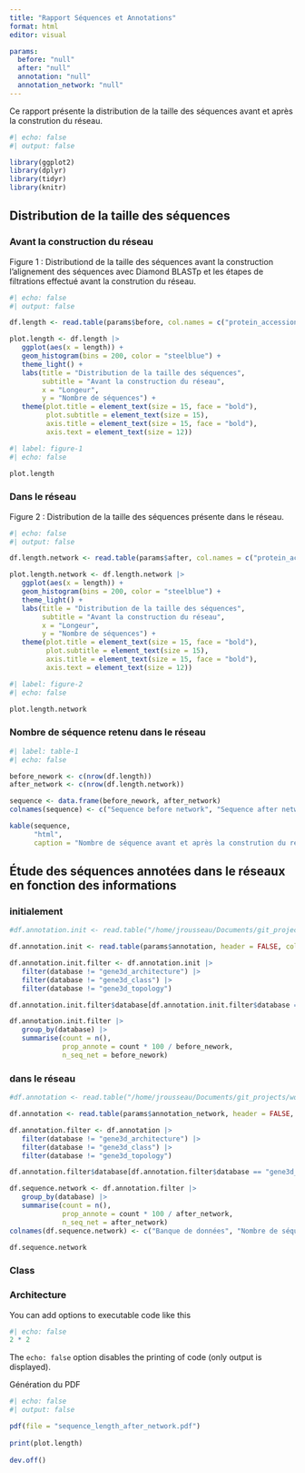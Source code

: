 ```yaml
---
title: "Rapport Séquences et Annotations"
format: html
editor: visual

params:
  before: "null"
  after: "null"
  annotation: "null"
  annotation_network: "null"
---
```


Ce rapport présente la distribution de la taille des séquences avant et après la constrution du réseau.

```r
#| echo: false
#| output: false

library(ggplot2)
library(dplyr)
library(tidyr)
library(knitr)

```

## Distribution de la taille des séquences

### Avant la construction du réseau

Figure 1 : Distributiond de la taille des séquences avant la construction l'alignement des séquences avec Diamond BLASTp et les étapes de filtrations effectué avant la constrution du réseau.

```r
#| echo: false
#| output: false

df.length <- read.table(params$before, col.names = c("protein_accession", "length"), header = FALSE, sep = "\t")

plot.length <- df.length |> 
   ggplot(aes(x = length)) +
   geom_histogram(bins = 200, color = "steelblue") +
   theme_light() +
   labs(title = "Distribution de la taille des séquences",
        subtitle = "Avant la construction du réseau",
        x = "Longeur",
        y = "Nombre de séquences") +
   theme(plot.title = element_text(size = 15, face = "bold"),
         plot.subtitle = element_text(size = 15),
         axis.title = element_text(size = 15, face = "bold"),
         axis.text = element_text(size = 12))
```

```r
#| label: figure-1
#| echo: false

plot.length
```

### Dans le réseau

Figure 2 : Distribution de la taille des séquences présente dans le réseau.

```r
#| echo: false
#| output: false

df.length.network <- read.table(params$after, col.names = c("protein_accession", "length"), header = FALSE, sep = "\t")

plot.length.network <- df.length.network |> 
   ggplot(aes(x = length)) +
   geom_histogram(bins = 200, color = "steelblue") +
   theme_light() +
   labs(title = "Distribution de la taille des séquences",
        subtitle = "Avant la construction du réseau",
        x = "Longeur",
        y = "Nombre de séquences") +
   theme(plot.title = element_text(size = 15, face = "bold"),
         plot.subtitle = element_text(size = 15),
         axis.title = element_text(size = 15, face = "bold"),
         axis.text = element_text(size = 12))
```

```r
#| label: figure-2
#| echo: false

plot.length.network
```

### Nombre de séquence retenu dans le réseau

```r
#| label: table-1
#| echo: false

before_nework <- c(nrow(df.length))
after_network <- c(nrow(df.length.network))

sequence <- data.frame(before_nework, after_network)
colnames(sequence) <- c("Sequence before network", "Sequence after network")

kable(sequence,
      "html",
      caption = "Nombre de séquence avant et après la constrution du réseau")
```

## Étude des séquences annotées dans le réseaux en fonction des informations

### initialement

```r
#df.annotation.init <- read.table("/home/jrousseau/Documents/git_projects/workflow-laggoon-mcl/lagoon-mcl-recup/workdir/lagoon-mcl/4a/2f63945a84687f103bc00657d433ce/annotation", header = FALSE, col.names = c("protein_accession", "database"), sep = "\t")

df.annotation.init <- read.table(params$annotation, header = FALSE, col.names = c("protein_accession", "database"), sep = "\t")

df.annotation.init.filter <- df.annotation.init |> 
   filter(database != "gene3d_architecture") |> 
   filter(database != "gene3d_class") |> 
   filter(database != "gene3d_topology")

df.annotation.init.filter$database[df.annotation.init.filter$database == "gene3d_superfamily"] <- "gene3d"

df.annotation.init.filter |> 
   group_by(database) |> 
   summarise(count = n(),
             prop_annote = count * 100 / before_nework,
             n_seq_net = before_nework)


```

### dans le réseau

```r

#df.annotation <- read.table("/home/jrousseau/Documents/git_projects/workflow-laggoon-mcl/lagoon-mcl-recup/workdir/lagoon-mcl/df/7b5fa2a88f94146db18d2be8b37ad3/annotation", header = FALSE, col.names = c("protein_accession", "length", "database"), sep = "\t")

df.annotation <- read.table(params$annotation_network, header = FALSE, col.names = c("protein_accession", "length", "database"), sep = "\t")

df.annotation.filter <- df.annotation |> 
   filter(database != "gene3d_architecture") |> 
   filter(database != "gene3d_class") |> 
   filter(database != "gene3d_topology")

df.annotation.filter$database[df.annotation.filter$database == "gene3d_superfamily"] <- "gene3d"

df.sequence.network <- df.annotation.filter |> 
   group_by(database) |> 
   summarise(count = n(),
             prop_annote = count * 100 / after_network,
             n_seq_net = after_network)
colnames(df.sequence.network) <- c("Banque de données", "Nombre de séquence annoté dans le réseau", "proportion de séquence annoté dans le réseau")

df.sequence.network
```

### Class

### Architecture

You can add options to executable code like this

```r
#| echo: false
2 * 2
```

The `echo: false` option disables the printing of code (only output is displayed).

Génération du PDF

```r
#| echo: false
#| output: false

pdf(file = "sequence_length_after_network.pdf")
  
print(plot.length)
  
dev.off()
```
